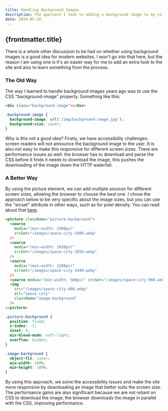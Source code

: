 ```yaml
---
title: Handling Background Images
description: The approach I took to adding a background image to my site and why.
date: 2024-05-28
---
```



## {frontmatter.title}

There is a whole other discussion to be had on whether using background images is a good idea for modern websites. I won't go into that here, but the reason I am using one is it's an easier way for me to add an extra look to the site and also to learn something from the process.

### The Old Way

The way I learned to handle background images years ago was to use the CSS "background-image" property. Something like this:

```HTML
<div class="background-image"></div>
```

```CSS
.background-image {
  background-image: url('/img/background-image.jpg');
  background-size: cover;
}
```

Why is this not a good idea? Firstly, we have accessibility challenges: screen readers will not announce the background image to the user. It is also not easy to make this responsive for different screen sizes. There are performance issues as well: the browser has to download and parse the CSS before it finds it needs to download the image, this pushes the downloading of the image down the HTTP waterfall.

### A Better Way

By using the picture element, we can add multiple sources for different screen sizes, allowing the browser to choose the best one. I chose the approach below to be very specific about the image sizes, but you can use the "srcset" attribute in other ways, such as for pixel density. You can read about that <a href="https://developer.mozilla.org/en-US/docs/Web/HTML/Element/picture" target="_blank">here</a>.

```HTML
<picture className="picture-background">
  <source
    media="(min-width: 2400px)"
    srcSet="/images/space-city-2400.webp"
  />
  <source
    media="(min-width: 1920px)"
    srcSet="/images/space-city-1920.webp"
  />
  <source
    media="(min-width: 1280px)"
    srcSet="/images/space-city-1440.webp"
  />
  <source media="(min-width: 500px)" srcSet="/images/space-city-960.webp" />
  <img
    src="/images/space-city-480.webp"
    alt="space city"
    className="image-background"
  />
</picture>
```

```CSS
.picture-background {
  position: fixed;
  z-index: -1;
  inset: 0;
  mix-blend-mode: soft-light;
  overflow: hidden;
}

.image-background {
  object-fit: cover;
  min-width: 100%;
  min-height: 100%;
}
```

By using this approach, we solve the accessibility issues and make the site more responsive by downloading an image that better suits the screen size. The performance gains are also significant because we are not reliant on CSS to download the image; the browser downloads the image in parallel with the CSS, improving performance.
